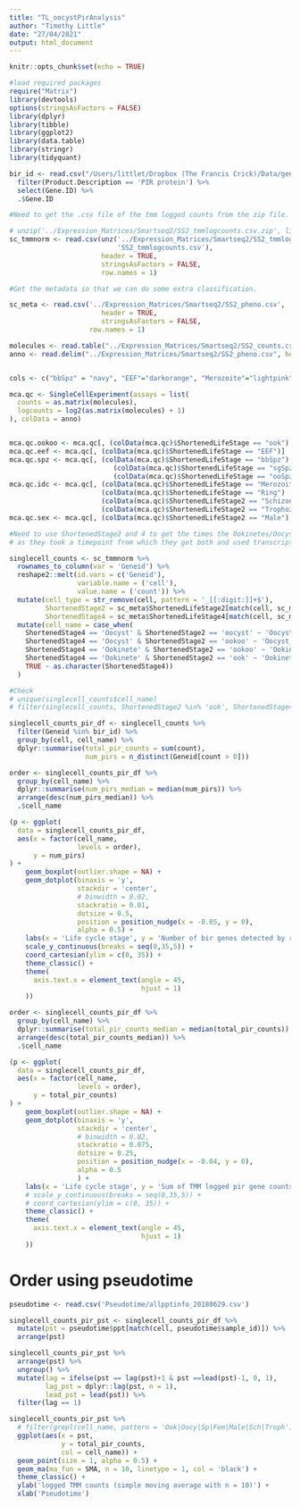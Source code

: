 ```yaml
---
title: "TL_oocystPirAnalysis"
author: "Timothy Little"
date: "27/04/2021"
output: html_document
---
```


```r
knitr::opts_chunk$set(echo = TRUE)

#load required packages
require("Matrix")
library(devtools)
options(stringsAsFactors = FALSE)
library(dplyr)
library(tibble)
library(ggplot2)
library(data.table)
library(stringr)
library(tidyquant) 
```

```r

bir_id <- read.csv("/Users/littlet/Dropbox (The Francis Crick)/Data/genelist_plasmoDB_pirsearch_pberghei.csv") %>% 
  filter(Product.Description == 'PIR protein') %>% 
  select(Gene.ID) %>% 
  .$Gene.ID
```

```r

#Need to get the .csv file of the tmm logged counts from the zip file.

# unzip('../Expression_Matrices/Smartseq2/SS2_tmmlogcounts.csv.zip', list = TRUE)$Name
sc_tmmnorm <- read.csv(unz('../Expression_Matrices/Smartseq2/SS2_tmmlogcounts.csv.zip',
                           'SS2_tmmlogcounts.csv'),
                       header = TRUE,
                       stringsAsFactors = FALSE,
                       row.names = 1)

#Get the metadata so that we can do some extra classification.

sc_meta <- read.csv('../Expression_Matrices/Smartseq2/SS2_pheno.csv',
                       header = TRUE,
                       stringsAsFactors = FALSE,
                    row.names = 1)
```

```r
molecules <- read.table("../Expression_Matrices/Smartseq2/SS2_counts.csv", header = TRUE, sep = ",", row.names=1, stringsAsFactors = TRUE)
anno <- read.delim("../Expression_Matrices/Smartseq2/SS2_pheno.csv", header = TRUE, sep = ",")


cols <- c("bbSpz" = "navy", "EEF"="darkorange", "Merozoite"="lightpink", "oocyst"="steelblue", "ook" = "turquoise4", "ooSpz" = "lightskyblue", "Ring"="hotpink", "sgSpz"= "royalblue", "Schizont" = "violetred", "Male"="purple", "Female"="purple4", "ookoo" = "mediumturquoise", "Trophozoite"="violet")

mca.qc <- SingleCellExperiment(assays = list(
  counts = as.matrix(molecules),
  logcounts = log2(as.matrix(molecules) + 1)
), colData = anno)


mca.qc.ookoo <- mca.qc[, (colData(mca.qc)$ShortenedLifeStage == "ook") | (colData(mca.qc)$ShortenedLifeStage == "ookoo") | (colData(mca.qc)$ShortenedLifeStage == "oocyst")]
mca.qc.eef <- mca.qc[, (colData(mca.qc)$ShortenedLifeStage == "EEF")]
mca.qc.spz <- mca.qc[, (colData(mca.qc)$ShortenedLifeStage == "bbSpz") | 
                          (colData(mca.qc)$ShortenedLifeStage == "sgSpz") |
                          (colData(mca.qc)$ShortenedLifeStage == "ooSpz")]
mca.qc.idc <- mca.qc[, (colData(mca.qc)$ShortenedLifeStage == "Merozoite") | 
                       (colData(mca.qc)$ShortenedLifeStage == "Ring") |
                       (colData(mca.qc)$ShortenedLifeStage2 == "Schizont") | 
                       (colData(mca.qc)$ShortenedLifeStage2 == "Trophozoite")]
mca.qc.sex <- mca.qc[, (colData(mca.qc)$ShortenedLifeStage2 == "Male") | (colData(mca.qc)$ShortenedLifeStage2 == "Female")]


```

```r

#Need to use ShortenedStage2 and 4 to get the times the Ookinetes/Oocysts were sampled, 
# as they took a timepoint from which they got both and used transcription to separate.

singlecell_counts <- sc_tmmnorm %>% 
  rownames_to_column(var = 'Geneid') %>% 
  reshape2::melt(id.vars = c('Geneid'),
                 variable.name = ('cell'),
                 value.name = ('count')) %>% 
  mutate(cell_type = str_remove(cell, pattern = '_[[:digit:]]+$'),
         ShortenedStage2 = sc_meta$ShortenedLifeStage2[match(cell, sc_meta$sample_id)],
         ShortenedStage4 = sc_meta$ShortenedLifeStage4[match(cell, sc_meta$sample_id)]) %>% 
  mutate(cell_name = case_when(
    ShortenedStage4 == 'Oocyst' & ShortenedStage2 == 'oocyst' ~ 'Oocyst_96h', 
    ShortenedStage4 == 'Oocyst' & ShortenedStage2 == 'ookoo' ~ 'Oocyst_48h',
    ShortenedStage4 == 'Ookinete' & ShortenedStage2 == 'ookoo' ~ 'Ookinete_48h',
    ShortenedStage4 == 'Ookinete' & ShortenedStage2 == 'ook' ~ 'Ookinete_18h_24h',
    TRUE ~ as.character(ShortenedStage4))
  )

#Check
# unique(singlecell_counts$cell_name)
# filter(singlecell_counts, ShortenedStage2 %in% 'ook', ShortenedStage4 %in% 'Ookinete')[1:5,]
```

```r
singlecell_counts_pir_df <- singlecell_counts %>% 
  filter(Geneid %in% bir_id) %>% 
  group_by(cell, cell_name) %>% 
  dplyr::summarise(total_pir_counts = sum(count),
                   num_pirs = n_distinct(Geneid[count > 0]))

order <- singlecell_counts_pir_df %>% 
  group_by(cell_name) %>% 
  dplyr::summarise(num_pirs_median = median(num_pirs)) %>% 
  arrange(desc(num_pirs_median)) %>% 
  .$cell_name

(p <- ggplot(
  data = singlecell_counts_pir_df, 
  aes(x = factor(cell_name, 
                 levels = order), 
      y = num_pirs)
) +
    geom_boxplot(outlier.shape = NA) +
    geom_dotplot(binaxis = 'y',
                 stackdir = 'center',
                 # binwidth = 0.02,
                 stackratio = 0.01,
                 dotsize = 0.5,
                 position = position_nudge(x = -0.05, y = 0),
                 alpha = 0.5) +
    labs(x = 'Life cycle stage', y = 'Number of bir genes detected by raw counts') +
    scale_y_continuous(breaks = seq(0,35,5)) +
    coord_cartesian(ylim = c(0, 35)) +
    theme_classic() +
    theme(
      axis.text.x = element_text(angle = 45,
                                 hjust = 1)
    ))
```

```r
order <- singlecell_counts_pir_df %>% 
  group_by(cell_name) %>% 
  dplyr::summarise(total_pir_counts_median = median(total_pir_counts)) %>% 
  arrange(desc(total_pir_counts_median)) %>% 
  .$cell_name

(p <- ggplot(
  data = singlecell_counts_pir_df, 
  aes(x = factor(cell_name, 
                 levels = order), 
      y = total_pir_counts)
) +
    geom_boxplot(outlier.shape = NA) +
    geom_dotplot(binaxis = 'y',
                 stackdir = 'center',
                 # binwidth = 0.02,
                 stackratio = 0.075,
                 dotsize = 0.25,
                 position = position_nudge(x = -0.04, y = 0),
                 alpha = 0.5
                 ) +
    labs(x = 'Life cycle stage', y = 'Sum of TMM logged pir gene counts') +
    # scale_y_continuous(breaks = seq(0,35,5)) +
    # coord_cartesian(ylim = c(0, 35)) +
    theme_classic() +
    theme(
      axis.text.x = element_text(angle = 45,
                                 hjust = 1)
    ))

```

# Order using pseudotime

```r

pseudotime <- read.csv('Pseudotime/allpptinfo_20180629.csv')

singlecell_counts_pir_pst <- singlecell_counts_pir_df %>% 
  mutate(pst = pseudotime$ppt[match(cell, pseudotime$sample_id)]) %>% 
  arrange(pst)

singlecell_counts_pir_pst %>% 
  arrange(pst) %>% 
  ungroup() %>% 
  mutate(lag = ifelse(pst == lag(pst)+1 & pst ==lead(pst)-1, 0, 1),
         lag_pst = dplyr::lag(pst, n = 1),
         lead_pst = lead(pst)) %>% 
  filter(lag == 1)

singlecell_counts_pir_pst %>% 
  # filter(grepl(cell_name, pattern = 'Ook|Oocy|Sp|Fem|Male|Sch|Troph')) %>%
  ggplot(aes(x = pst, 
             y = total_pir_counts,
             col = cell_name)) + 
  geom_point(size = 1, alpha = 0.5) +
  geom_ma(ma_fun = SMA, n = 10, linetype = 1, col = 'black') +
  theme_classic() +
  ylab('logged TMM counts (simple moving average with n = 10)') +
  xlab('Pseudotime')
  
  

```

